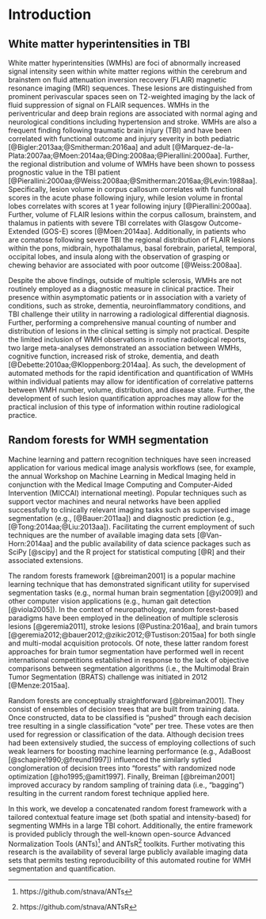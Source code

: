 <!--
A couple notes in response to comments:

[David Tate, Comment 15]:  Stupid question, but why not show the same subject and slice for both for a better comparison?

NT:  I see what he is saying and probably agree.

[David Tate, Comment 28]:  Maybe this could go in a Figure as a flow chart??

NT:  Flow charts are great and I included a couple as Figure 5 in my tumor paper.  However, they take a long time to make correctly and I do not want to commit to producing one unless it is absolutely necessary.

[Andy Mayer, Comment 30]: It will be difficult to see this font for labeling on Y axis at current size/resolution. You may also consider alerting your reader directly that the magnitudes of the scales are very different for stage 1 versus stage 2 in the legend or scale them to be similar.

NT:  Comparing these two plots in Figure 4 in terms of their absolute MeanDecreaseAccuracy
is meaningless so coordinating the scales is not important.

[Andy Mayer, Comment 34]:  A reviewer is likely to ask for some sort of reliability rating on the labeling of the lesions.

NT:  I agree with this but unless somebody else is willing to manually segment the WMHs,
then there is not really much we can do other than point to other papers which have looked
at reliability.

[David Tate, Comment 37]:  Seems like we are missing a picture.  That is the football player in me, but it seems like we need a picture that shows the manual compared to the automated at each stage if possible.

NT:  We could do this but I do not think that such images in publications are that meaningful as they typically result from heavy selection bias.  I did do something similar
for my brain segmentation paper where I showed multiple slices (skipped every 10, or something like that) for each subject in the challenge cohort but tumors are obviously much bigger and can be displayed in this manner.

[David Tate, Comment 39]:  I would would move these comments down to a limitation like paragraph, otherwise it minimizes the cool findings.

NT:  I have no opinion on this.  Do what you think is best.

[Andy Mayer, Comment 40]:  I do not know if you can include any of this data (even one subject). It would be great to demonstrate that your algorithm worked on data collected on another scanner since the intensities are likely to be very different.

NT:  As I mentioned to you previously, I think this is a great idea and I would be happy to include it but how do we showcase this unless somebody is willing to annotate data from these other sites.  We could include a picture of a single subject but how persuasive that is will be reviewer-dependent.  Personally, I would not be persuaded as the showing the results of a single subject is very prone to selection bias.


-->








# Introduction

## White matter hyperintensities in TBI

White matter hyperintensities (WMHs) are foci of abnormally increased signal intensity seen within white matter regions within the cerebrum and brainstem on fluid attenuation inversion recovery (FLAIR) magnetic resonance imaging (MRI) sequences. These lesions are distinguished from prominent perivascular spaces seen on T2-weighted imaging by the lack of fluid suppression of signal on FLAIR sequences. WMHs in the periventricular and deep brain regions are associated with normal aging and neurological conditions including hypertension and stroke. WMHs are also a frequent finding following traumatic brain injury (TBI) and have been correlated with functional outcome and injury severity in both pediatric [@Bigler:2013aa;@Smitherman:2016aa] and adult
[@Marquez-de-la-Plata:2007aa;@Moen:2014aa;@Ding:2008aa;@Pierallini:2000aa]. Further, the regional distribution and volume of WMHs have been shown to possess prognostic value in the TBI patient [@Pierallini:2000aa;@Weiss:2008aa;@Smitherman:2016aa;@Levin:1988aa]. Specifically, lesion volume in corpus callosum correlates with functional scores in the acute phase following injury, while lesion volume in frontal lobes correlates with scores at 1 year following injury [@Pierallini:2000aa]. Further, volume of FLAIR lesions within the corpus callosum, brainstem, and thalamus in patients with severe TBI correlates with Glasgow Outcome-Extended (GOS-E) scores [@Moen:2014aa]. Additionally,
in patients who are comatose following severe TBI
the regional distribution of FLAIR lesions within the pons, midbrain, hypothalamus, basal forebrain, parietal, temporal, occipital lobes, and insula along with the observation of grasping or chewing behavior are associated with poor outcome [@Weiss:2008aa].

Despite the above findings, outside of multiple sclerosis, WMHs are not routinely employed as a diagnostic measure in clinical practice. Their presence within asymptomatic patients or in association with a variety of conditions, such as stroke, dementia, neuroinflammatory conditions, and TBI challenge their utility in narrowing a radiological differential diagnosis. Further, performing a comprehensive manual counting of number and distribution of lesions in the clinical setting is simply not practical. Despite the limited inclusion of WMH observations in routine radiological reports, two large meta-analyses demonstrated an association between WMHs, cognitive function, increased risk of stroke, dementia, and death [@Debette:2010aa;@Kloppenborg:2014aa]. As such, the development of automated methods for the rapid identification and quantification of WMHs within individual patients may allow for identification of correlative patterns between WMH number, volume, distribution, and disease state. Further, the development of such lesion quantification approaches may allow for the practical inclusion of this type of information within routine radiological practice.

## Random forests for WMH segmentation


Machine learning and pattern recognition techniques have seen increased application
for various medical image analysis workflows (see, for example, the annual
Workshop on Machine Learning in Medical Imaging held in conjunction with the Medical
Image Computing and Computer-Aided Intervention (MICCAI) international meeting).
Popular techniques such as support vector machines and neural networks have been applied
successfully to clinically relevant imaging tasks such as supervised image segmentation
(e.g., [@Bauer:2011aa]) and diagnostic prediction (e.g., [@Tong:2014aa;@Liu:2013aa]).
Facilitating the current employment of such techniques are the number of available imaging
data sets [@Van-Horn:2014aa] and the public availability of data science packages such as
SciPy [@scipy] and the R project for statistical computing [@R] and their associated
extensions.

The random forests framework [@breiman2001] is a popular machine learning technique that has demonstrated significant utility for supervised segmentation tasks (e.g.,
normal human brain segmentation [@yi2009]) and other computer vision applications
(e.g., human gait detection [@viola2005]).
In the context of neuropathology, random forest-based paradigms have been employed in the
delineation of multiple sclerosis lesions [@geremia2011], stroke lesions [@Pustina:2016aa],
and brain tumors [@geremia2012;@bauer2012;@zikic2012;@Tustison:2015aa] for both
single and multi-modal acquisition protocols.  Of note, these
latter random forest approaches for brain tumor segmentation have performed well in recent
international competitions established in response to the lack of objective comparisons between segmentation algorithms (i.e.,  the Multimodal Brain Tumor Segmentation (BRATS) challenge was initiated in 2012 [@Menze:2015aa].

Random forests are conceptually straightforward [@breiman2001].  They consist of ensembles of decision trees
that are built from training data.  Once constructed, data to be classified is "pushed"
through each decision tree resulting in a single classification "vote" per tree.  These
votes are then used for regression or classification of the data.  Although decision
trees had been extensively studied, the success of employing collections of
such weak learners for boosting machine learning performance
(e.g., AdaBoost [@schapire1990;@freund1997]) influenced the similarly sytled conglomeration
of decision trees into "forests" with randomized node optimization [@ho1995;@amit1997].
Finally, Breiman [@breiman2001] improved accuracy by random sampling of training
data (i.e., "bagging") resulting in the current random forest technique applied here.

In this work, we develop a concatenated random forest framework with a tailored contextual
feature image set (both spatial and intensity-based)
for segmenting WMHs in a large TBI cohort.  Additionally,
the entire framework is provided publicly through the well-known open-source
Advanced Normalization Tools (ANTs)[^i1] and ANTsR[^i2] toolkits.
Further motivating this research is the availability of several large publicly available  imaging data sets that permits testing reproducibility of this automated routine for WMH segmentation and quantification.

[^i1]: https://github.com/stnava/ANTs
[^i2]: https://github.com/stnava/ANTsR
